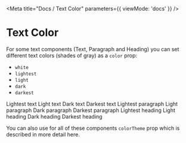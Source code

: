 

<Meta
    title="Docs / Text Color"
    parameters={{
        viewMode: 'docs'
    }}
/>

# Text Color

For some text components (<LinkTo kind="components-text--text">Text</LinkTo>, <LinkTo kind="components-paragraph--paragraph">Paragraph</LinkTo> and <LinkTo kind="components-heading--heading">Heading</LinkTo>) you can set different text colors (shades of gray) as a `color` prop:

- `white`
- `lightest`
- `light`
- `dark`
- `darkest`

<Story name="Text Color">
	<Text color="lightest">Lightest text</Text>
	<Text color="light">Light text</Text>
	<Text color="dark">Dark text</Text>
	<Text color="darkest" mb="l">Darkest text</Text>
	<Paragraph color="lightest">Lightest paragraph</Paragraph>
	<Paragraph color="light">Light paragraph</Paragraph>
	<Paragraph color="dark">Dark paragraph</Paragraph>
	<Paragraph color="darkest" mb="l">Darkest paragraph</Paragraph>
	<Heading color="lightest">Lightest heading</Heading>
	<Heading color="light">Light heading</Heading>
	<Heading color="dark">Dark heading</Heading>
	<Heading color="darkest">Darkest heading</Heading>
</Story>

You can also use for all of these components `colorTheme` prop which is described in more detail <LinkTo kind="docs-color-theme--color-theme">here</LinkTo>.
